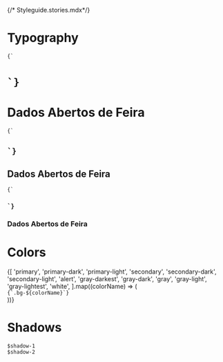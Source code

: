 {/* Styleguide.stories.mdx*/}


<Meta title="Styleguide" />

# Typography

<Story name="Typography">
  <div className="space-y-lg">
    <div className="flex items-center space-x-sm">
      <code>{`<h1>`}</code>
      <h1>Dados Abertos de Feira</h1>
    </div>
    <div className="flex items-center space-x-sm">
      <code>{`<h2>`}</code>
      <h2>Dados Abertos de Feira</h2>
    </div>
    <div className="flex items-center space-x-sm">
      <code>{`<h3>`}</code>
      <h3>Dados Abertos de Feira</h3>
    </div>
  </div>
</Story>

# Colors

<Story name="Colors">
  <div className="grid grid-cols-4">
    {[
      'primary',
      'primary-dark',
      'primary-light',
      'secondary',
      'secondary-dark',
      'secondary-light',
      'alert',
      'gray-darkest',
      'gray-dark',
      'gray',
      'gray-light',
      'gray-lightest',
      'white',
    ].map((colorName) => (
      <div key={colorName}>
        <div
          className={`bg-${colorName}`}
          style={{
            height: '48px',
            width: '48px',
          }}
        />
        <code>{`.bg-${colorName}`}</code>
      </div>
    ))}
  </div>
</Story>

# Shadows

<Story name="Shadows">
  <div
    style={{
      display: 'grid',
      gridGap: '8px',
      gridTemplateColumns: 'repeat(4, 1fr)',
    }}
  >
    <div>
      <div
        style={{
          background: 'var(--white)',
          boxShadow: 'var(--shadow-1)',
          height: '48px',
          width: '48px',
        }}
      />
      <code>$shadow-1</code>
    </div>
    <div>
      <div
        style={{
          background: 'var(--white)',
          boxShadow: 'var(--shadow-2)',
          height: '48px',
          width: '48px',
        }}
      />
      <code>$shadow-2</code>
    </div>
  </div>
</Story>
